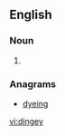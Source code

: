 ==English==

===Noun===
{{en-noun}}

# {{alternative spelling of|dinghy}}

===Anagrams===
* [[dyeing#English|dyeing]]

[[vi:dingey]]
